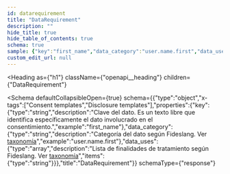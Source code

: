 ```yaml
---
id: datarequirement
title: "DataRequirement"
description: ""
hide_title: true
hide_table_of_contents: true
schema: true
sample: {"key":"first_name","data_category":"user.name.first","data_uses":["string"]}
custom_edit_url: null
---
```



<Heading
  as={"h1"}
  className={"openapi__heading"}
  children={"DataRequirement"}
>
</Heading>





<Schema
	defaultCollapsibleOpen={true}
  schema={{"type":"object","x-tags":["Consent templates","Disclosure templates"],"properties":{"key":{"type":"string","description":"Clave del dato. Es un texto libre que identifica específicamente el dato involucrado en el consentimiento.","example":"first_name"},"data_category":{"type":"string","description":"Categoría del dato según Fideslang. Ver [taxonomía](/docs/integration-guide/concepts/taxonomy-and-data-management)","example":"user.name.first"},"data_uses":{"type":"array","description":"Lista de finalidades de tratamiento según Fideslang. Ver [taxonomía](/docs/integration-guide/concepts/taxonomy-and-data-management)","items":{"type":"string"}}},"title":"DataRequirement"}}
  schemaType={"response"}
>
  
</Schema>
            